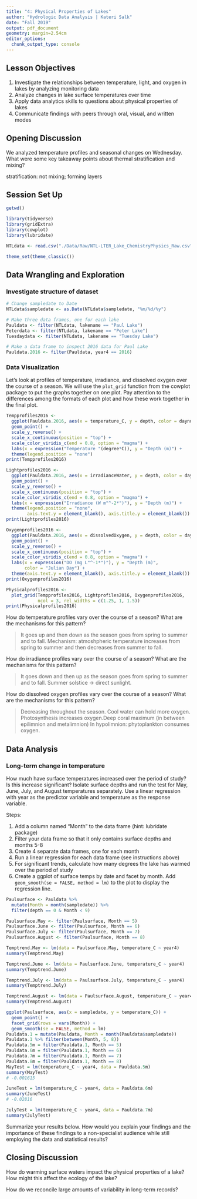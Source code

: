 ```yaml
---
title: "4: Physical Properties of Lakes"
author: "Hydrologic Data Analysis | Kateri Salk"
date: "Fall 2019"
output: pdf_document
geometry: margin=2.54cm
editor_options: 
  chunk_output_type: console
---
```


## Lesson Objectives
1. Investigate the relationships between temperature, light, and oxygen in lakes by analyzing monitoring data
2. Analyze changes in lake surface temperatures over time
3. Apply data analytics skills to questions about physical properties of lakes
4. Communicate findings with peers through oral, visual, and written modes

## Opening Discussion
We analyzed temperature profiles and seasonal changes on Wednesday. What were some key takeaway points about thermal stratification and mixing?

stratification: not mixing; forming layers


## Session Set Up
```r
getwd()

library(tidyverse)
library(gridExtra)
library(cowplot)
library(lubridate)

NTLdata <- read.csv("./Data/Raw/NTL-LTER_Lake_ChemistryPhysics_Raw.csv")

theme_set(theme_classic())

```

## Data Wrangling and Exploration

### Investigate structure of dataset

```r
# Change sampledate to Date
NTLdata$sampledate <- as.Date(NTLdata$sampledate, "%m/%d/%y")

# Make three data frames, one for each lake
Pauldata <- filter(NTLdata, lakename == "Paul Lake")
Peterdata <- filter(NTLdata, lakename == "Peter Lake")
Tuesdaydata <- filter(NTLdata, lakename == "Tuesday Lake")

# Make a data frame to inspect 2016 data for Paul Lake
Pauldata.2016 <- filter(Pauldata, year4 == 2016)

```

### Data Visualization

Let's look at profiles of temperature, irradiance, and dissolved oxygen over the course of a season. We will use the `plot_grid` function from the cowplot package to put the graphs together on one plot. Pay attention to the differences among the formats of each plot and how these work together in the final plot. 

```r
Tempprofiles2016 <- 
  ggplot(Pauldata.2016, aes(x = temperature_C, y = depth, color = daynum)) +
  geom_point() +
  scale_y_reverse() +
  scale_x_continuous(position = "top") +
  scale_color_viridis_c(end = 0.8, option = "magma") +
  labs(x = expression("Temperature "(degree*C)), y = "Depth (m)") +
  theme(legend.position = "none")
print(Tempprofiles2016)

Lightprofiles2016 <- 
  ggplot(Pauldata.2016, aes(x = irradianceWater, y = depth, color = daynum)) +
  geom_point() +
  scale_y_reverse() +
  scale_x_continuous(position = "top") +
  scale_color_viridis_c(end = 0.8, option = "magma") +
  labs(x = expression("Irradiance (W m"^-2*")"), y = "Depth (m)") +
  theme(legend.position = "none", 
        axis.text.y = element_blank(), axis.title.y = element_blank())
print(Lightprofiles2016)

Oxygenprofiles2016 <- 
  ggplot(Pauldata.2016, aes(x = dissolvedOxygen, y = depth, color = daynum)) +
  geom_point() +
  scale_y_reverse() +
  scale_x_continuous(position = "top") +
  scale_color_viridis_c(end = 0.8, option = "magma") +
  labs(x = expression("DO (mg L"^-1*")"), y = "Depth (m)", 
       color = "Julian Day") +
  theme(axis.text.y = element_blank(), axis.title.y = element_blank())
print(Oxygenprofiles2016)

Physicalprofiles2016 <- 
  plot_grid(Tempprofiles2016, Lightprofiles2016, Oxygenprofiles2016, 
            ncol = 3, rel_widths = c(1.25, 1, 1.5))
print(Physicalprofiles2016)

```

How do temperature profiles vary over the course of a season? What are the mechanisms for this pattern?

> It goes up and then down as the season goes from spring to summer and to fall. Mechanism: atmoshpheric temperature increases from spring to summer and then decreases from summer to fall.

How do irradiance profiles vary over the course of a season? What are the mechanisms for this pattern?

> It goes down and then up as the season goes from spring to summer and to fall. Summer solstice -> direct sunlight. 

How do dissolved oxygen profiles vary over the course of a season? What are the mechanisms for this pattern?

> Decreasing throughout the season. Cool water can hold more oxygen. Photosynthesis increases oxygen.Deep coral maximum (in between epilimnion and metalimnion) 
In hypolimnion: phytoplankton consumes oxygen.

## Data Analysis

### Long-term change in temperature
How much have surface temperatures increased over the period of study? Is this increase significant? Isolate surface depths and run the test for May, June, July, and August temperatures separately. Use a linear regression with year as the predictor variable and temperature as the response variable.

Steps: 

1. Add a column named "Month" to the data frame (hint: lubridate package)
2. Filter your data frame so that it only contains surface depths and months 5-8
3. Create 4 separate data frames, one for each month
4. Run a linear regression for each data frame (see instructions above)
5. For significant trends, calculate how many degrees the lake has warmed over the period of study
5. Create a ggplot of surface temps by date and facet by month. Add `geom_smooth(se = FALSE, method = lm)` to the plot to display the regression line.

```r
Paulsurface <- Pauldata %>%
  mutate(Month = month(sampledate)) %>%
  filter(depth == 0 & Month < 9)

Paulsurface.May <- filter(Paulsurface, Month == 5)
Paulsurface.June <- filter(Paulsurface, Month == 6)
Paulsurface.July <- filter(Paulsurface, Month == 7)
Paulsurface.August <- filter(Paulsurface, Month == 8)

Temptrend.May <- lm(data = Paulsurface.May, temperature_C ~ year4)
summary(Temptrend.May)

Temptrend.June <- lm(data = Paulsurface.June, temperature_C ~ year4)
summary(Temptrend.June)

Temptrend.July <- lm(data = Paulsurface.July, temperature_C ~ year4)
summary(Temptrend.July)

Temptrend.August <- lm(data = Paulsurface.August, temperature_C ~ year4)
summary(Temptrend.August)

ggplot(Paulsurface, aes(x = sampledate, y = temperature_C)) +
  geom_point() +
  facet_grid(rows = vars(Month)) +
  geom_smooth(se = FALSE, method = lm)
Pauldata.1 = mutate(Pauldata, Month = month(Pauldata$sampledate))
Pauldata.1 %>% filter(between(Month, 5, 8))
Pauldata.5m = filter(Pauldata.1, Month == 5)
Pauldata.6m = filter(Pauldata.1, Month == 6)
Pauldata.7m = filter(Pauldata.1, Month == 7)
Pauldata.8m = filter(Pauldata.1, Month == 8)
MayTest = lm(temperature_C ~ year4, data = Pauldata.5m)
summary(MayTest)
# -0.001615

JuneTest = lm(temperature_C ~ year4, data = Pauldata.6m)
summary(JuneTest)
# -0.02816

JulyTest = lm(temperature_C ~ year4, data = Pauldata.7m)
summary(JulyTest)
```

Summarize your results below. How would you explain your findings and the importance of these findings to a non-specialist audience while still employing the data and statistical results?

>

## Closing Discussion
How do warming surface waters impact the physical properties of a lake? How might this affect the ecology of the lake?

How do we reconcile large amounts of variability in long-term records?
